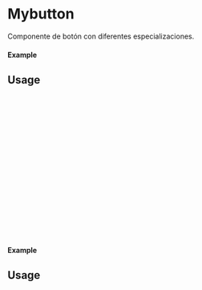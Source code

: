 
<Meta of={Mybutton} title="Mybutton" />

# Mybutton

Componente de botón con diferentes especializaciones.

#### Example

<Canvas of={Mybutton.Primary} />

## Usage

```ts
import {Mybutton} from 'milibreria';

function Example(){
    return (
        <Mybutton
            text: "Button primary",
            txtcolor: 'black',
            bgcolor: 'red',
            disabled: false,
            size: "small",
            onClick: () => alert("Button Primary"),
            bordercolor: "blue",
            borderwidth: "2",
            hover: "green",
        />
    );
};

export default Example;
```

#### Example

<Canvas of={Mybutton.Secondary} />

## Usage

```ts
import {Mybutton} from 'milibreria';

function Example(){
    return (
        <Mybutton
            text: "Button secondary",
            txtcolor: 'white',
            bgcolor: 'pink',
            disabled: false,
            size: "small",
            onClick: () => alert("Button Secondary"),
            bordercolor: "blue",
            borderwidth: "2",
            hover: "green",
        />
    );
};